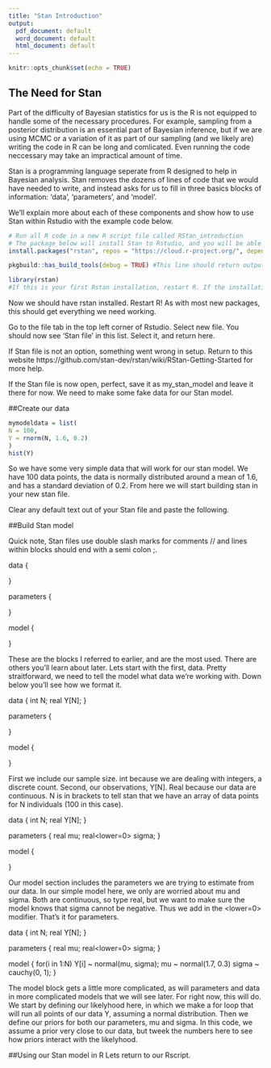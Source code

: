 ```yaml
---
title: "Stan Introduction"
output:
  pdf_document: default
  word_document: default
  html_document: default
---
```


```r
knitr::opts_chunk$set(echo = TRUE)
```

## The Need for Stan
Part of the difficulty of Bayesian statistics for us is the R is not equipped to handle some of the necessary procedures. For example, sampling from a posterior distribution is an essential part of Bayesian inference, but if we are using MCMC or a variation of it as part of our sampling (and we likely are) writing the code in R can be long and comlicated. Even running the code neccessary may take an impractical amount of time.

Stan is a programming language seperate from R designed to help in Bayesian analysis. Stan removes the dozens of lines of code that we would have needed to write, and instead asks for us to fill in three basics blocks of information: 'data', 'parameters', and 'model'.

We'll explain more about each of these components and show how to use Stan within Rstudio with the example code below.


```r
# Run all R code in a new R script file called RStan_introduction
# The package below will install Stan to Rstudio, and you will be able to create Stan files.
install.packages("rstan", repos = "https://cloud.r-project.org/", dependencies = TRUE)
```



```r
pkgbuild::has_build_tools(debug = TRUE) #This line should return output 'TRUE'

```



```r
library(rstan)
#If this is your first Rstan installation, restart R. If the installation has not gone correctly, a more in depth guide can be found at https://github.com/stan-dev/rstan/wiki/RStan-Getting-Started
```

Now we should have rstan installed. Restart R! As with most new packages, this should get everything we need working.

Go to the file tab in the top left corner of Rstudio. Select new file. You should now see 'Stan file' in this list. Select it, and return here.

If Stan file is not an option, something went wrong in setup. Return to this website https://github.com/stan-dev/rstan/wiki/RStan-Getting-Started for more help.

If the Stan file is now open, perfect, save it as my_stan_model and leave it there for now. We need to make some fake data for our Stan model.

##Create our data

```r
mymodeldata = list(
N = 100,
Y = rnorm(N, 1.6, 0.2)
)
hist(Y)
```

So we have some very simple data that will work for our stan model. We have 100 data points, the data is normally distributed around a mean of 1.6, and has a standard deviation of 0.2. From here we will start building stan in your new stan file.

Clear any default text out of your Stan file and paste the following.


##Build Stan model


Quick note, Stan files use double slash marks for comments // and lines within blocks should end with a semi colon ;.


data {

}

parameters {

}

model {

}


These are the blocks I referred to earlier, and are the most used. There are others you'll learn about later.
Lets start with the first, data. Pretty straitforward, we need to tell the model what data we're working with. Down below you'll see how we format it.


data {
  int N; 
  real Y[N];
}

parameters {

}

model {

}


First we include our sample size. int because we are dealing with integers, a discrete count. Second, our observations, Y[N]. Real because our data are continuous. N is in brackets to tell stan that we have an array of data points for N individuals (100 in this case).


data {
  int N; 
  real Y[N];
}

parameters {
  real mu;
  real<lower=0> sigma;
}

model {

}


Our model section includes the parameters we are trying to estimate from our data. In our simple model here, we only are worried about mu and sigma. Both are continuous, so type real, but we want to make sure the model knows that sigma cannot be negative. Thus we add in the <lower=0> modifier. That's it for parameters.


data {
  int N; 
  real Y[N];
}

parameters {
  real mu;
  real<lower=0> sigma;
}

model {
  for(i in 1:N)
    Y[i] ~ normal(mu, sigma);
  mu ~ normal(1.7, 0.3)
  sigma ~ cauchy(0, 1);
}


The model block gets a little more complicated, as will parameters and data in more complicated models that we will see later. For right now, this will do. We start by defining our likelyhood here, in which we make a for loop that will run all points of our data Y, assuming a normal distribution. Then we define our priors for both our parameters, mu and sigma. In this code, we assume a prior very close to our data, but tweek the numbers here to see how priors interact with the likelyhood.


##Using our Stan model in R
Lets return to our Rscript.




